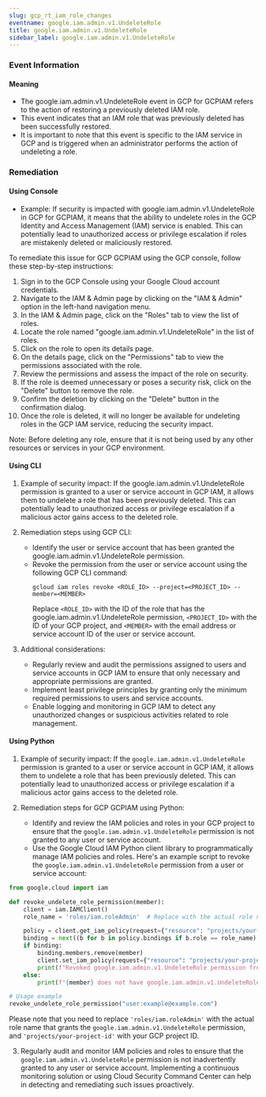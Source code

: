 ```yaml
--- 
slug: gcp_rt_iam_role_changes
eventname: google.iam.admin.v1.UndeleteRole
title: google.iam.admin.v1.UndeleteRole
sidebar_label: google.iam.admin.v1.UndeleteRole
---
```

                       
### Event Information

#### Meaning

- The google.iam.admin.v1.UndeleteRole event in GCP for GCPIAM refers to the action of restoring a previously deleted IAM role.
- This event indicates that an IAM role that was previously deleted has been successfully restored.
- It is important to note that this event is specific to the IAM service in GCP and is triggered when an administrator performs the action of undeleting a role.

### Remediation

#### Using Console

- Example: If security is impacted with google.iam.admin.v1.UndeleteRole in GCP for GCPIAM, it means that the ability to undelete roles in the GCP Identity and Access Management (IAM) service is enabled. This can potentially lead to unauthorized access or privilege escalation if roles are mistakenly deleted or maliciously restored.

To remediate this issue for GCP GCPIAM using the GCP console, follow these step-by-step instructions:

1. Sign in to the GCP Console using your Google Cloud account credentials.
2. Navigate to the IAM & Admin page by clicking on the "IAM & Admin" option in the left-hand navigation menu.
3. In the IAM & Admin page, click on the "Roles" tab to view the list of roles.
4. Locate the role named "google.iam.admin.v1.UndeleteRole" in the list of roles.
5. Click on the role to open its details page.
6. On the details page, click on the "Permissions" tab to view the permissions associated with the role.
7. Review the permissions and assess the impact of the role on security.
8. If the role is deemed unnecessary or poses a security risk, click on the "Delete" button to remove the role.
9. Confirm the deletion by clicking on the "Delete" button in the confirmation dialog.
10. Once the role is deleted, it will no longer be available for undeleting roles in the GCP IAM service, reducing the security impact.

Note: Before deleting any role, ensure that it is not being used by any other resources or services in your GCP environment.

#### Using CLI

1. Example of security impact: If the google.iam.admin.v1.UndeleteRole permission is granted to a user or service account in GCP IAM, it allows them to undelete a role that has been previously deleted. This can potentially lead to unauthorized access or privilege escalation if a malicious actor gains access to the deleted role.

2. Remediation steps using GCP CLI:
   - Identify the user or service account that has been granted the google.iam.admin.v1.UndeleteRole permission.
   - Revoke the permission from the user or service account using the following GCP CLI command:
     ```
     gcloud iam roles revoke <ROLE_ID> --project=<PROJECT_ID> --member=<MEMBER>
     ```
     Replace `<ROLE_ID>` with the ID of the role that has the google.iam.admin.v1.UndeleteRole permission, `<PROJECT_ID>` with the ID of your GCP project, and `<MEMBER>` with the email address or service account ID of the user or service account.

3. Additional considerations:
   - Regularly review and audit the permissions assigned to users and service accounts in GCP IAM to ensure that only necessary and appropriate permissions are granted.
   - Implement least privilege principles by granting only the minimum required permissions to users and service accounts.
   - Enable logging and monitoring in GCP IAM to detect any unauthorized changes or suspicious activities related to role management.

#### Using Python

1. Example of security impact: If the `google.iam.admin.v1.UndeleteRole` permission is granted to a user or service account in GCP IAM, it allows them to undelete a role that has been previously deleted. This can potentially lead to unauthorized access or privilege escalation if a malicious actor gains access to the deleted role.

2. Remediation steps for GCP GCPIAM using Python:
   - Identify and review the IAM policies and roles in your GCP project to ensure that the `google.iam.admin.v1.UndeleteRole` permission is not granted to any user or service account.
   - Use the Google Cloud IAM Python client library to programmatically manage IAM policies and roles. Here's an example script to revoke the `google.iam.admin.v1.UndeleteRole` permission from a user or service account:

```python
from google.cloud import iam

def revoke_undelete_role_permission(member):
    client = iam.IAMClient()
    role_name = 'roles/iam.roleAdmin'  # Replace with the actual role name

    policy = client.get_iam_policy(request={"resource": "projects/your-project-id"})
    binding = next((b for b in policy.bindings if b.role == role_name), None)
    if binding:
        binding.members.remove(member)
        client.set_iam_policy(request={"resource": "projects/your-project-id", "policy": policy})
        print(f"Revoked google.iam.admin.v1.UndeleteRole permission from {member}")
    else:
        print(f"{member} does not have google.iam.admin.v1.UndeleteRole permission")

# Usage example
revoke_undelete_role_permission("user:example@example.com")
```

Please note that you need to replace `'roles/iam.roleAdmin'` with the actual role name that grants the `google.iam.admin.v1.UndeleteRole` permission, and `'projects/your-project-id'` with your GCP project ID.

3. Regularly audit and monitor IAM policies and roles to ensure that the `google.iam.admin.v1.UndeleteRole` permission is not inadvertently granted to any user or service account. Implementing a continuous monitoring solution or using Cloud Security Command Center can help in detecting and remediating such issues proactively.


 